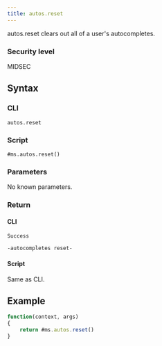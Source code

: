 ```yaml
---
title: autos.reset
---
```


autos.reset clears out all of a user's autocompletes.

### Security level

MIDSEC

## Syntax

### CLI

```
autos.reset
```

### Script

```
#ms.autos.reset()
```

### Parameters

No known parameters.

### Return

#### CLI

```
Success

-autocompletes reset-
```

#### Script

Same as CLI.

## Example

```js
function(context, args)
{
	return #ms.autos.reset()
}
```
